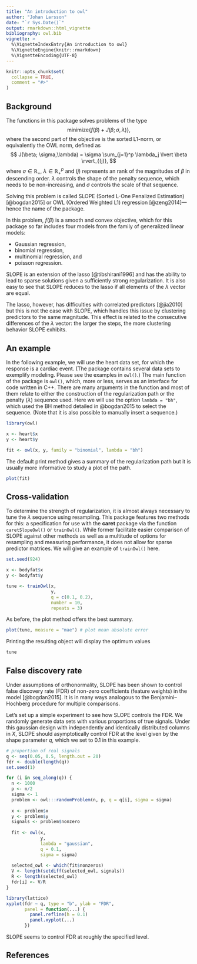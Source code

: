```yaml
---
title: "An introduction to owl"
author: "Johan Larsson"
date: "`r Sys.Date()`"
output: rmarkdown::html_vignette
bibliography: owl.bib
vignette: >
  %\VignetteIndexEntry{An introduction to owl}
  %\VignetteEngine{knitr::rmarkdown}
  %\VignetteEncoding{UTF-8}
---
```


```r
knitr::opts_chunk$set(
  collapse = TRUE,
  comment = "#>"
)
```

## Background

The functions in this package solves problems of the type
$$
\mathrm{minimize}\left\{f(\beta) + J(\beta; \sigma,\lambda) \right\},
$$
where the second part of the objective is the 
sorted L1-norm, or equivalently the OWL norm, defined as
$$
J(\beta; \sigma,\lambda) = \sigma \sum_{j=1}^p \lambda_j \lvert \beta \rvert_{(j)},
$$
where $\sigma \in \mathbb{R}_{+}$, $\lambda \in \mathbb{R}_+^p$ and
$(j)$ represents an rank of the magnitudes of $\beta$ in descending order.
$\lambda$ controls the shape of the penalty sequence, which needs to be
non-increasing, and $\sigma$ controls the scale of that sequence.

Solving this problem is called SLOPE (Sorted L-One Penalized Estimation)
[@bogdan2015] or OWL (Ordered Weighted L1) regression [@zeng2014]---hence 
the name of the package.

In this problem, $f(\beta)$ is a smooth and convex objective, which for this
package so far includes four models from the family of 
generalized linear models:

* Gaussian regression,
* binomial regression,
* multinomial regression, and
* poisson regression.

SLOPE is an extension of the lasso [@tibshirani1996] and has the ability
to lead to sparse solutions given a sufficiently strong regularization.
It is also easy to see that SLOPE reduces to the lasso if all elements
of the $\lambda$ vector are equal. 

The lasso, however, has difficulties with correlated predictors [@jia2010]
but this is not the case with SLOPE, which handles this issue by clustering
predictors to the same magnitude. This effect is related to the
consecutive differences of the $\lambda$ vector: the larger the steps,
the more clustering behavior SLOPE exhibits.

## An example

In the following example, we will use the heart data set, for which the
response is a cardiac event. (The package contains several data sets 
to exemplify modeling. Please see the examples in `owl()`.) The main
function of the package is `owl()`, which, more or less, serves as an
interface for code written in C++. There are many arguments in the 
function and most of them relate to either the construction of the 
regularization path or the penalty ($\lambda$) sequence used. Here we
will use the option `lambda = "bh"`, which used the BH method detailed
in @bogdan2015 to select the sequence. (Note that it is also possible
to manually insert a sequence.)

```r
library(owl)

x <- heart$x
y <- heart$y

fit <- owl(x, y, family = "binomial", lambda = "bh")
```

The default print method gives a summary of the regularization path but
it is usually more informative to study a plot of the path.

```r
plot(fit)
```

## Cross-validation

To determine the strength of regularization, it is almost always necessary to 
tune the $\lambda$ sequence using resampling. This package features two
methods for this: a specification for use with the **caret** package via
the function `caretSlopeOwl()` or `trainOwl()`. While former facilitate
easier comparison of SLOPE against other methods as well as a multitude
of options for resampling and measuring performance, it does not
allow for sparse predictor matrices. We will give an example of `trainOwl()`
here.

```r
set.seed(924)

x <- bodyfat$x
y <- bodyfat$y

tune <- trainOwl(x,
                 y,
                 q = c(0.1, 0.2),
                 number = 10,
                 repeats = 3)
```

As before, the plot method offers the best summary.

```r
plot(tune, measure = "mae") # plot mean absolute error
```

Printing the resulting object will display the optimum values

```r
tune
```


## False discovery rate

Under assumptions of orthonormality, SLOPE has been shown to control
false discovery rate (FDR) of non-zero coefficients (feature weights)
in the model [@bogdan2015]. It is in many ways analogous to the
Benjamini--Hochberg procedure for multiple comparisons.

Let's set up a simple experiment to see how SLOPE controls the FDR.
We randomly generate data sets with various proportions of
true signals. Under this gaussian design with independently and identically
distributed columns in $X$, SLOPE should asymptotically
control FDR at the level given by the shape parameter $q$, which
we set to 0.1 in this example.

```r
# proportion of real signals
q <- seq(0.05, 0.5, length.out = 20)
fdr <- double(length(q))
set.seed(1)

for (i in seq_along(q)) {
  n <- 1000
  p <- n/2
  sigma <- 1
  problem <- owl:::randomProblem(n, p, q = q[i], sigma = sigma)
  
  x <- problem$x
  y <- problem$y
  signals <- problem$nonzero
  
  fit <- owl(x,
             y,
             lambda = "gaussian",
             q = 0.1,
             sigma = sigma)
  
  selected_owl <- which(fit$nonzeros)
  V <- length(setdiff(selected_owl, signals))
  R <- length(selected_owl)
  fdr[i] <- V/R
}

library(lattice)
xyplot(fdr ~ q, type = "b", ylab = "FDR",
       panel = function(...) {
         panel.refline(h = 0.1)
         panel.xyplot(...)
       })
```

SLOPE seems to control FDR at roughly the specified level.

## References
